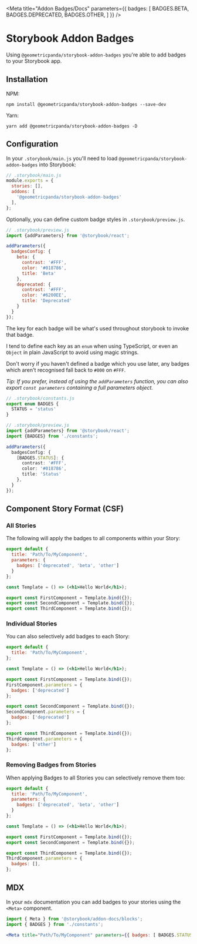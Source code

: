 
<Meta title="Addon Badges/Docs"
      parameters={{
        badges: [
          BADGES.BETA,
          BADGES.DEPRECATED,
          BADGES.OTHER,
        ]
      }} />

# Storybook Addon Badges

Using `@geometricpanda/storybook-addon-badges` you're able to add badges to
your Storybook app.

## Installation

NPM:
```shell
npm install @geometricpanda/storybook-addon-badges --save-dev
```

Yarn:
```shell
yarn add @geometricpanda/storybook-addon-badges -D
```

## Configuration

In your `.storybook/main.js` you'll need to load `@geometricpanda/storybook-addon-badges` into Storybook:

```js
// .storybook/main.js
module.exports = {
  stories: [],
  addons: [
    '@geometricpanda/storybook-addon-badges'
  ],
};
```

Optionally, you can define custom badge styles in `.storybook/preview.js`.

```js
// .storybook/preview.js
import {addParameters} from '@storybook/react';

addParameters({
  badgesConfig: {
    beta: {
      contrast: '#FFF',
      color: '#018786',
      title: 'Beta'
    },
    deprecated: {
      contrast: '#FFF',
      color: '#6200EE',
      title: 'Deprecated'
    }
  }
});
```

The key for each badge will be what's used throughout storybook to invoke that badge.

I tend to define each key as an `enum` when using TypeScript, or even an `Object` in plain JavaScript
to avoid using magic strings.

Don't worry if you haven't defined a badge which you use later, any badges which aren't recognised fall
back to `#000` on `#FFF`.

_Tip: If you prefer, instead of using the `addParameters` function, you can also
export `const parameters` containing a full parameters object._


```typescript
// .storybook/constants.js
export enum BADGES {
  STATUS = 'status'
}

// .storybook/preview.js
import {addParameters} from '@storybook/react';
import {BADGES} from './constants';

addParameters({
  badgesConfig: {
    [BADGES.STATUS]: {
      contrast: '#FFF',
      color: '#018786',
      title: 'Status'
    },
  }
});

```


## Component Story Format (CSF)

### All Stories

The following will apply the badges to all components within your Story:

```jsx
export default {
  title: 'Path/To/MyComponent',
  parameters: {
    badges: ['deprecated', 'beta', 'other']
  }
};

const Template = () => (<h1>Hello World</h1>);

export const FirstComponent = Template.bind({});
export const SecondComponent = Template.bind({});
export const ThirdComponent = Template.bind({});
```

### Individual Stories

You can also selectively add badges to each Story:

```jsx
export default {
  title: 'Path/To/MyComponent',
};

const Template = () => (<h1>Hello World</h1>);

export const FirstComponent = Template.bind({});
FirstComponent.parameters = {
  badges: ['deprecated']
};

export const SecondComponent = Template.bind({});
SecondComponent.parameters = {
  badges: ['deprecated']
};

export const ThirdComponent = Template.bind({});
ThirdComponent.parameters = {
  badges: ['other']
};
```

### Removing Badges from Stories

When applying Badges to all Stories you can selectively remove them too:

```jsx
export default {
  title: 'Path/To/MyComponent',
  parameters: {
    badges: ['deprecated', 'beta', 'other']
  }
};

const Template = () => (<h1>Hello World</h1>);

export const FirstComponent = Template.bind({});
export const SecondComponent = Template.bind({});

export const ThirdComponent = Template.bind({});
ThirdComponent.parameters = {
  badges: [],
};
```

## MDX

In your `mdx` documentation you can add badges to your stories
using the `<Meta>` component.

```jsx
import { Meta } from '@storybook/addon-docs/blocks';
import { BADGES } from './constants';

<Meta title="Path/To/MyComponent" parameters={{ badges: [ BADGES.STATUS ] }} />
```
